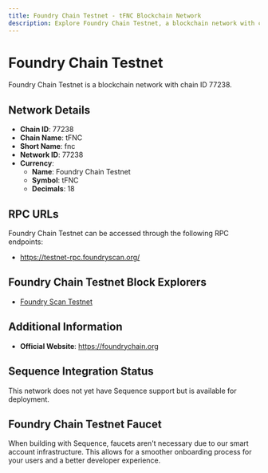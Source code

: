 ```yaml
--- 
title: Foundry Chain Testnet - tFNC Blockchain Network
description: Explore Foundry Chain Testnet, a blockchain network with chain ID 77238. Learn about its native currency, Foundry Chain Testnet, and how to interact with the network.
---
```


# Foundry Chain Testnet

Foundry Chain Testnet is a blockchain network with chain ID 77238.

## Network Details

- **Chain ID**: 77238
- **Chain Name**: tFNC
- **Short Name**: fnc
- **Network ID**: 77238
- **Currency**: 
  - **Name**: Foundry Chain Testnet
  - **Symbol**: tFNC
  - **Decimals**: 18

## RPC URLs

Foundry Chain Testnet can be accessed through the following RPC endpoints:

- https://testnet-rpc.foundryscan.org/

## Foundry Chain Testnet Block Explorers

- [Foundry Scan Testnet](https://testnet-explorer.foundryscan.org)

## Additional Information

- **Official Website**: https://foundrychain.org

## Sequence Integration Status

This network does not yet have Sequence support but is available for deployment.

## Foundry Chain Testnet Faucet

When building with Sequence, faucets aren't necessary due to our smart account infrastructure. This allows for a smoother onboarding process for your users and a better developer experience.

